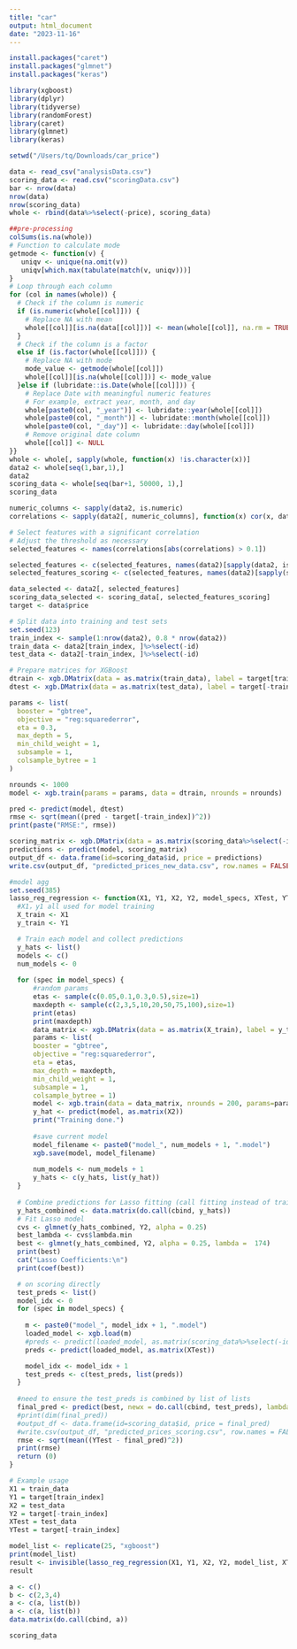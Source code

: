 ```yaml
---
title: "car"
output: html_document
date: "2023-11-16"
---
```


```r
install.packages("caret")
install.packages("glmnet")
install.packages("keras")
```

```r
library(xgboost)
library(dplyr)
library(tidyverse)
library(randomForest)
library(caret)
library(glmnet)
library(keras)
```


```r
setwd("/Users/tq/Downloads/car_price")
```


```r
data <- read_csv("analysisData.csv")
scoring_data <- read.csv("scoringData.csv")
bar <- nrow(data)
nrow(data)
nrow(scoring_data)
whole <- rbind(data%>%select(-price), scoring_data)

##pre-processing
colSums(is.na(whole))
# Function to calculate mode
getmode <- function(v) {
   uniqv <- unique(na.omit(v))
   uniqv[which.max(tabulate(match(v, uniqv)))]
}
# Loop through each column
for (col in names(whole)) {
  # Check if the column is numeric
  if (is.numeric(whole[[col]])) {
    # Replace NA with mean
    whole[[col]][is.na(data[[col]])] <- mean(whole[[col]], na.rm = TRUE)
  }
  # Check if the column is a factor
  else if (is.factor(whole[[col]])) {
    # Replace NA with mode
    mode_value <- getmode(whole[[col]])
    whole[[col]][is.na(whole[[col]])] <- mode_value
  }else if (lubridate::is.Date(whole[[col]])) {
    # Replace Date with meaningful numeric features
    # For example, extract year, month, and day
    whole[paste0(col, "_year")] <- lubridate::year(whole[[col]])
    whole[paste0(col, "_month")] <- lubridate::month(whole[[col]])
    whole[paste0(col, "_day")] <- lubridate::day(whole[[col]])
    # Remove original date column
    whole[[col]] <- NULL
}}
whole <- whole[, sapply(whole, function(x) !is.character(x))]
data2 <- whole[seq(1,bar,1),]
data2
scoring_data <- whole[seq(bar+1, 50000, 1),]
scoring_data

numeric_columns <- sapply(data2, is.numeric)
correlations <- sapply(data2[, numeric_columns], function(x) cor(x, data$price))

# Select features with a significant correlation
# Adjust the threshold as necessary
selected_features <- names(correlations[abs(correlations) > 0.1])

selected_features <- c(selected_features, names(data2)[sapply(data2, is.factor)])
selected_features_scoring <- c(selected_features, names(data2)[sapply(scoring_data, is.factor)])

data_selected <- data2[, selected_features]
scoring_data_selected <- scoring_data[, selected_features_scoring]
target <- data$price
```


```r

# Split data into training and test sets
set.seed(123)
train_index <- sample(1:nrow(data2), 0.8 * nrow(data2))
train_data <- data2[train_index, ]%>%select(-id)
test_data <- data2[-train_index, ]%>%select(-id)

# Prepare matrices for XGBoost
dtrain <- xgb.DMatrix(data = as.matrix(train_data), label = target[train_index])
dtest <- xgb.DMatrix(data = as.matrix(test_data), label = target[-train_index])

params <- list(
  booster = "gbtree",
  objective = "reg:squarederror",
  eta = 0.3,
  max_depth = 5,
  min_child_weight = 1,
  subsample = 1,
  colsample_bytree = 1
)

nrounds <- 1000
model <- xgb.train(params = params, data = dtrain, nrounds = nrounds)

pred <- predict(model, dtest)
rmse <- sqrt(mean((pred - target[-train_index])^2))
print(paste("RMSE:", rmse))
```


```r
scoring_matrix <- xgb.DMatrix(data = as.matrix(scoring_data%>%select(-id)))
predictions <- predict(model, scoring_matrix)
output_df <- data.frame(id=scoring_data$id, price = predictions)
write.csv(output_df, "predicted_prices_new_data.csv", row.names = FALSE)
```


```r
#model agg
set.seed(385)
lasso_reg_regression <- function(X1, Y1, X2, Y2, model_specs, XTest, YTest) {
  #X1，y1 all used for model training
  X_train <- X1
  y_train <- Y1

  # Train each model and collect predictions
  y_hats <- list()
  models <- c()
  num_models <- 0
  
  for (spec in model_specs) {
      #random params
      etas <- sample(c(0.05,0.1,0.3,0.5),size=1)
      maxdepth <- sample(c(2,3,5,10,20,50,75,100),size=1)
      print(etas)
      print(maxdepth)
      data_matrix <- xgb.DMatrix(data = as.matrix(X_train), label = y_train)
      params <- list(
      booster = "gbtree",
      objective = "reg:squarederror",
      eta = etas,
      max_depth = maxdepth,
      min_child_weight = 1,
      subsample = 1,
      colsample_bytree = 1)
      model <- xgb.train(data = data_matrix, nrounds = 200, params=params, verbose=0)
      y_hat <- predict(model, as.matrix(X2))
      print("Training done.")
      
      #save current model
      model_filename <- paste0("model_", num_models + 1, ".model")
      xgb.save(model, model_filename)
    
      num_models <- num_models + 1
      y_hats <- c(y_hats, list(y_hat))
  }
  
  # Combine predictions for Lasso fitting (call fitting instead of training)
  y_hats_combined <- data.matrix(do.call(cbind, y_hats))
  # Fit Lasso model
  cvs <- glmnet(y_hats_combined, Y2, alpha = 0.25)
  best_lambda <- cvs$lambda.min
  best <- glmnet(y_hats_combined, Y2, alpha = 0.25, lambda =  174)
  print(best)
  cat("Lasso Coefficients:\n")
  print(coef(best))

  # on scoring directly
  test_preds <- list()
  model_idx <- 0
  for (spec in model_specs) {
  
    m <- paste0("model_", model_idx + 1, ".model")
    loaded_model <- xgb.load(m)
    #preds <- predict(loaded_model, as.matrix(scoring_data%>%select(-id)))
    preds <- predict(loaded_model, as.matrix(XTest))

    model_idx <- model_idx + 1
    test_preds <- c(test_preds, list(preds))
  }
  
  #need to ensure the test_preds is combined by list of lists
  final_pred <- predict(best, newx = do.call(cbind, test_preds), lambda = 174)
  #print(dim(final_pred))
  #output_df <- data.frame(id=scoring_data$id, price = final_pred)
  #write.csv(output_df, "predicted_prices_scoring.csv", row.names = FALSE)
  rmse <- sqrt(mean((YTest - final_pred)^2))
  print(rmse)
  return (0)
}

# Example usage
X1 = train_data
Y1 = target[train_index]
X2 = test_data
Y2 = target[-train_index]
XTest = test_data
YTest = target[-train_index]

model_list <- replicate(25, "xgboost")
print(model_list)
result <- invisible(lasso_reg_regression(X1, Y1, X2, Y2, model_list, XTest, YTest))
result
```


```r
a <- c()
b <- c(2,3,4)
a <- c(a, list(b))
a <- c(a, list(b))
data.matrix(do.call(cbind, a))


```


```r
scoring_data
```

